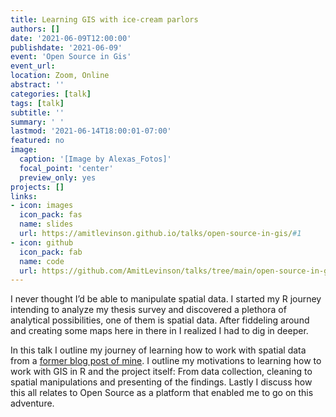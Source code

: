 ```yaml
---
title: Learning GIS with ice-cream parlors
authors: []
date: '2021-06-09T12:00:00'
publishdate: '2021-06-09'
event: 'Open Source in Gis'
event_url:
location: Zoom, Online
abstract: ''
categories: [talk]
tags: [talk]
subtitle: ''
summary: ' '
lastmod: '2021-06-14T18:00:01-07:00'
featured: no
image:
  caption: '[Image by Alexas_Fotos]'
  focal_point: 'center'
  preview_only: yes
projects: []
links:
- icon: images
  icon_pack: fas
  name: slides
  url: https://amitlevinson.github.io/talks/open-source-in-gis/#1
- icon: github
  icon_pack: fab
  name: code
  url: https://github.com/AmitLevinson/talks/tree/main/open-source-in-gis
---
```


I never thought I'd be able to manipulate spatial data. I started my R journey intending to analyze my thesis survey and discovered a plethora of analytical possibilities, one of them is spatial data. After fiddeling around and creating some maps here in there in I realized I had to dig in deeper.

In this talk I outline my journey of learning how to work with spatial data from a [former blog post of mine](https://amitlevinson.com/blog/exploring-ice-cream-locations/). I outline my motivations to learning how to work with GIS in R and the project itself: From data collection, cleaning to spatial manipulations and presenting of the findings. Lastly I discuss how this all relates to Open Source as a platform that enabled me to go on this adventure.